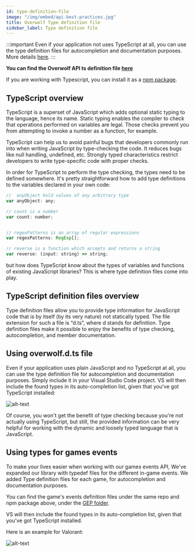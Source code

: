 ```yaml
---
id: type-definition-file
image: "/img/embed/api-best-practices.jpg"
title: Overwolf Type definition file
sidebar_label: Type definition file
---
```


:::important
Even if your application not uses TypeScript at all, you can use the type definition files for autocompletion and documentation purposes. More details [here](#using-overwolfdts-file).
:::

**You can find the Overwolf API ts definition file [here](https://bit.ly/overwolf-ts-file)**

If you are working with Typescript, you can install it as a [npm package](https://bit.ly/overwolf-types-npm).

## TypeScript overview

TypeScript is a superset of JavaScript which adds optional static typing to the language, hence its name. Static typing enables the compiler to check that operations performed on variables are legal. Those checks prevent you from attempting to invoke a number as a function, for example.

TypeScript can help us to avoid painful bugs that developers commonly run into when writing JavaScript by type-checking the code. It reduces bugs like null handling, undefined, etc. Strongly typed characteristics restrict developers to write type-specific code with proper checks.

In order for TypeScript to perform the type checking, the types need to be defined somewhere. It's pretty straightforward how to add type definitions to the variables declared in your own code:

```js
//  anyObject hold values of any arbitrary type
var anyObject: any;

// count is a number
var count: number;


// regexPatterns is an array of regular expressions
var regexPatterns: RegExp[];

// reverse is a function which accepts and returns a string
var reverse: (input: string) => string;
```

but how does TypeScript know about the types of variables and functions of existing JavaScript libraries? This is where type definition files come into play.

## TypeScript definition files overview

Type definition files allow you to provide type information for JavaScript code that is by itself (by its very nature) not statically typed. The file extension for such a file is “d.ts”, where d stands for definition. Type definition files make it possible to enjoy the benefits of type checking, autocompletion, and member documentation.


## Using overwolf.d.ts file

Even if your application uses plain JavaScript and no TypeScript at all, you can use the type definition file for autocompletion and documentation purposes. Simply include it in your Visual Studio Code project.  VS will then include the found types in its auto-completion list, given that you've got TypeScript installed:

![alt-text](/assets/def-file-demo.gif)

Of course, you won't get the benefit of type checking because you're not actually using TypeScript, but still, the provided information can be very helpful for working with the dynamic and loosely typed language that is JavaScript.

## Using types for games events

To make your lives easier when working with our games events API, We've expanded our library with typedef files for the different in-game events.
We added Type definition files for each game, for autocompletion and documentation purposes.

You can find the game's events definition files under the same repo and npm package above, under the [GEP folder](https://github.com/overwolf/types/tree/master/gep).

VS will then include the found types in its auto-completion list, given that you've got TypeScript installed.  

Here is an example for Valorant:

![alt-text](/assets/valorant.d.ts2.gif)

